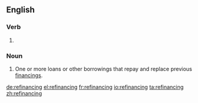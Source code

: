 ==English==

===Verb===
{{head|en}}

# {{present participle of|refinance}}

===Noun===
{{en-noun}}

# {{context|finance|lang=en}} One or more loans or other borrowings that repay and replace previous [[financing]]s.

[[de:refinancing]]
[[el:refinancing]]
[[fr:refinancing]]
[[io:refinancing]]
[[ta:refinancing]]
[[zh:refinancing]]